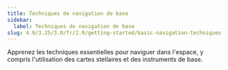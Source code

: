 ```yaml
---
title: Techniques de navigation de base
sidebar:
  label: Techniques de navigation de base
slug: 4.0/3.25/3.0/fr/2.0/getting-started/basic-navigation-techniques
---
```


Apprenez les techniques essentielles pour naviguer dans l'espace, y compris l'utilisation des cartes stellaires et des instruments de base.
